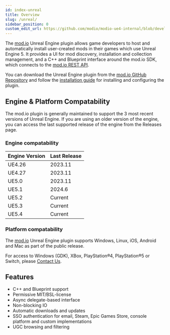 ```yaml
---
id: index-unreal
title: Overview
slug: /unreal/
sidebar_position: 0
custom_edit_url: https://github.com/modio/modio-ue4-internal/blob/develop/Plugins/Modio/Doc/index.mdx
---
```


The [mod.io](https://mod.io/) Unreal Engine plugin allows game developers to host and automatically install user-created mods in their games which use Unreal Engine 5. It provides a UI for mod discovery, installation and collection management, and a C++ and Blueprint interface around the mod.io SDK, which connects to the [mod.io REST API](https://docs.mod.io/restapiref/).

You can download the Unreal Engine plugin from the [mod.io GitHub Repository](https://github.com/modio/modio-ue) and follow the [installation guide](installation-and-setup) for installing and configuring the plugin.

## Engine & Platform Compatability

The mod.io plugin is generally maintained to support the 3 most recent versions of Unreal Engine. If you are using an older version of the engine, you can access the last supported release of the engine from the Releases page.

### Engine compatability

|Engine Version | Last Release |
|---|---|
|UE4.26 | 2023.11 |
|UE4.27 | 2023.11 |
|UE5.0 | 2023.11 |
|UE5.1 | 2024.6 |
|UE5.2 | Current |
|UE5.3 | Current |
|UE5.4 | Current |

### Platform compatability

The [mod.io](https://mod.io/) Unreal Engine plugin supports Windows, Linux, iOS, Android and Mac as part of the public release.

For access to Windows (GDK), XBox, PlayStation&reg;4, PlayStation&reg;5 or Switch, please [Contact Us](/support/contacts).

## Features

* C++ and Blueprint support
* Permissive MIT/BSL-license
* Async delegate-based interface
* Non-blocking IO
* Automatic downloads and updates
* SSO authentication for email, Steam, Epic Games Store, console platform and custom implementations
* UGC browsing and filtering